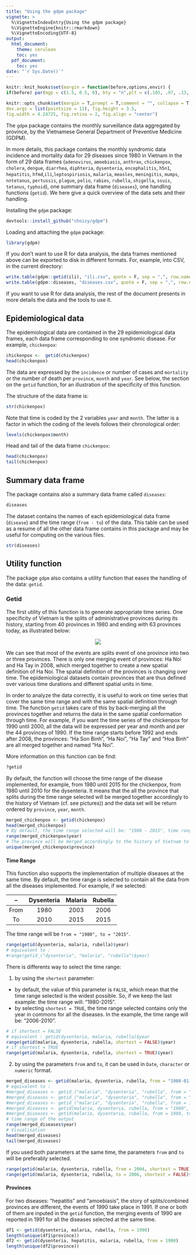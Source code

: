 ```yaml
---
title: "Using the gdpm package"
vignette: >
  %\VignetteIndexEntry{Using the gdpm package}
  %\VignetteEngine{knitr::rmarkdown}
  %\VignetteEncoding{UTF-8}
output:
  html_document:
    theme: cerulean
    toc: yes
  pdf_document:
    toc: yes
date: "`r Sys.Date()`"
---
```


```r
knitr::knit_hooks$set(margin = function(before,options,envir) {
if(before) par(mgp = c(1.5, 0.5, 0), bty = "n",plt = c(.105, .97, .13, .97)) else NULL })

knitr::opts_chunk$set(margin = T,prompt = T,comment = "", collapse = T, cache = F,
dev.args = list(pointsize = 11), fig.height = 3.5,
fig.width = 4.24725, fig.retina = 2, fig.align = "center")
```

The `gdpm` package contains the monthly surveillance data aggregated by province, by the Vietnamese General Department of Preventive Medicine (GDPM). 

In more details, this package contains the monthly syndromic data incidence and mortality data for 29 diseases since 1980 in Vietnam in the form of 29 data frames (`adenovirus`, `amoebiasis`, `anthrax`, `chickenpox`, `cholera`, `dengue`, `diarrhea`, `diphteria`, `dysenteria`, `encephalitis`, `h5n1`, `hepatitis`, `hfmd`,`ili`,`leptospiriosis`, `malaria`, `measles`, `meningitis`, `mumps`, `nntetanus`, `pertussis`, `plague`, `polio`, `rabies`, `rubella`, `shigella`, `ssuis`,  `tetanus`, `typhoid`), one summary data frame (`diseases`), one handling functions (`getid`). We here give a quick overview of the data sets and their handling.

Installing the `gdpm` package:

```r
devtools::install_github("choisy/gdpm")
```

Loading and attaching the `gdpm` package:

```r
library(gdpm)
```

If you don't want to use R for data analysis, the data frames mentioned above can be exported to disk in different formats. For, example, into CSV, in the current directory:

```r
write.table(gdpm::getid(ili), "ili.csv", quote = F, sep = ",", row.names = F)
write.table(gdpm::diseases, "diseases.csv", quote = F, sep = ",", row.names = F)
```

If you want to use R for data analysis, the rest of the document presents in more details the data and the tools to use it.

## Epidemiological data

The epidemiological data are contained in the 29 epidemiological data frames, each data frame corresponding to one syndromic disease. For example, `chickenpox`:

```r
chickenpox <-  getid(chickenpox)
head(chickenpox)
```

The data are expressed by the `incidence` or number of cases and `mortality` or the number of death per `province`, `month` and `year`.
See below, the section on the `getid` function, for an illustration of the specificity of this function.

The structure of the data frame is:

```r
str(chickenpox)
```

Note that time is coded by the 2 variables `year` and `month`. The latter is a factor in which the coding of the levels follows their chronological order:

```r
levels(chickenpox$month)
```

Head and tail of the data frame `chickenpox`:

```r
head(chickenpox)
tail(chickenpox)
```

## Summary data frame

The package contains also a summary data frame called `diseases`:

```r
diseases
```

The dataset contains the names of each epidemiological data frame (`disease`) and the time range (`from - to`) of the data. This table can be used as a resume of all the other data frame contains in this package and may be useful for computing on the various files.

```r
str(diseases)
```

## Utility function

The package `gdpm` also contains a utility function that eases the handling of the data: `getid`.

### Getid

The first utility of this function is to generate appropriate time series. One specificity of Vietnam is the splits of administrative provinces during its history, starting from 40 provinces in 1980 and ending with 63 provinces today, as illustrated below:

<center>![](splits.png)</center>

We can see that most of the events are splits event of one province into two or three provinces. There is only one merging event of provinces: Ha Noi and Ha Tay in 2008, which merged together to create a new spatial definition of Ha Noi.
The spatial definition of the provinces is changing over time. The epidemiological datasets contain provinces that are thus defined over various time durations and different spatial units in time.

In order to analyze the data correctly, it is useful to work on time series that cover the same time range and with the same spatial definition through time. 
The function `getid` takes care of this by back-merging all the provinces together and returns the data in the same spatial conformation through time.
For example, if you want the time series of the chickenpox for 1990 until 2000, all the data will be expressed per year and month and per the 44 provinces of 1990.  If the time range starts before 1992 and ends after 2008, the provinces: "Ha Son Binh", "Ha Noi", "Ha Tay" and "Hoa Binh" are all merged together and named "Ha Noi".


More information on this function can be find: 

```r
?getid
```

By default, the function will choose the time range of the disease implemented, for example, from 1980 until 2015 for the chickenpox, from 1980 until 2010 for the dysenteria. It means that the all the province that splits during the time range selected will be merged together accordingly to the history of Vietnam (cf. see pictures)) and the data set will be return ordered by `province`, `year`, `month`. 

```r
merged_chickenpox <- getid(chickenpox) 
head(merged_chickenpox)
# By default, the time range selected will be: "1980 - 2015", time range of the data (see diseases)
range(merged_chickenpox$year)
# The province will be merged accordingly to the history of Vietnam to return the data ordered by the forty provinces of 1980 (except "Ha Son Binh which is merged with Ha Noi")
unique(merged_chickenpox$province)
```

#### Time Range

This function also supports the implementation of multiple diseases at the same time. By default, the time range is selected to contain all the data from all the diseases implemented.
For example, if we selected: 

 --  | Dysenteria | Malaria | Rubella
:--: | :--------: | :-----: | :------:
From |    1980    |   2003  |  2006
To   |    2010    |   2015  |  2015

The time range will be `from = "1980", to = "2015"`.

```r
range(getid(dysenteria, malaria, rubella)$year)
# equivalent to :
#range(getid_("dysenteria", "malaria", "rubella")$year)
```

There is differents way to select the time range:

1. by using the `shortest` parameter: 
  + by default, the value of this parameter is `FALSE`, which mean that the time range selected is the widest possible. So, if we keep the last example: the time range will: "1980-2015".
  + by selecting `shortest = TRUE`, the time range selected contains only the year in commons for all the diseases. In the example, the time range will be: "2006-2010".

```r
# if shortest = FALSE
# equivalent : getid(dysenteria, malaria, rubella)$year
range(getid(malaria, dysenteria, rubella, shortest = FALSE)$year)
# if shortest = TRUE
range(getid(malaria, dysenteria, rubella, shortest = TRUE)$year)

```

2. by using the parameters `from` and `to`, it can be used in `Date`, `character` or `numeric` format. 

```r
merged_diseases <- getid(malaria, dysenteria, rubella, from = "1980-01-01", to = "2006-12-31") 
# equivalent to :
#merged_diseases <- getid_("malaria", "dysenteria", "rubella", from = "1980-01-01", to = "2006-12-31")
#merged_diseases <- getid_("malaria", "dysenteria", "rubella", from = "1980", to = "2006")
#merged_diseases <- getid_("malaria", "dysenteria", "rubella", from = 1980, to = 2006)
#merged_diseases <- getid(malaria, dysenteria, rubella, from = "1980", to = "2006")
#merged_diseases <- getid(malaria, dysenteria, rubella, from = 1980, to = 2006)
# time range of the output
range(merged_diseases$year)
# Visualisation
head(merged_diseases)
tail(merged_diseases)
```

If you used both parameters at the same time, the parameters `from` and `to` will be preferably selected.
```r
range(getid(malaria, dysenteria, rubella, from = 2004, shortest = TRUE)$year)
range(getid(malaria, dysenteria, rubella, to = 2006, shortest = FALSE)$year)
```

#### Provinces

For two diseases: "hepatitis" and "amoebiasis", the story of splits/combined provinces are different, the events of 1990 take place in 1991. If one or both of them are inputed in the `getid` function, the merging events of 1990 are reported in 1991 for all the diseases selected at the same time. 

```r
df1 <- getid(dysenteria, malaria, rubella, from = 1990)
length(unique(df1$province))
df2 <- getid(dysenteria, hepatitis, malaria, rubella, from = 1990)
length(unique(df2$province))
```
